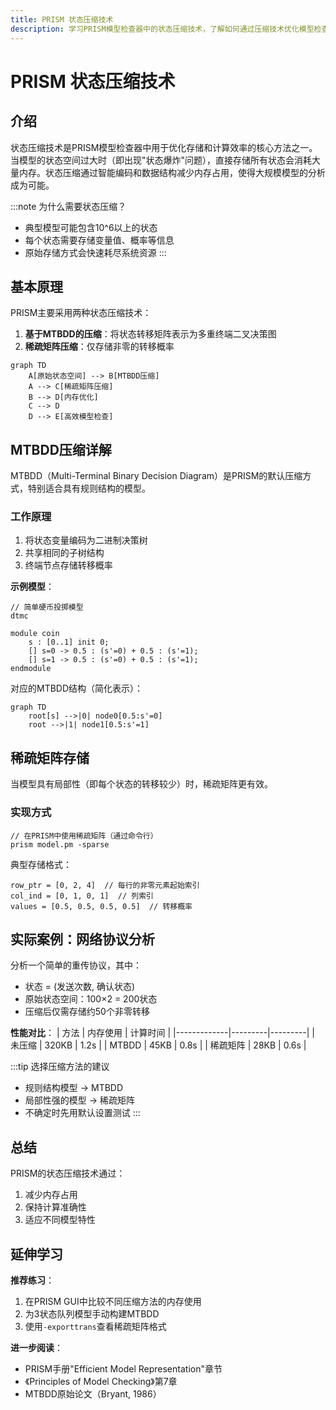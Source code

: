 ```yaml
---
title: PRISM 状态压缩技术
description: 学习PRISM模型检查器中的状态压缩技术，了解如何通过压缩技术优化模型检查过程，适合初学者的详细指南。
---
```


# PRISM 状态压缩技术

## 介绍

状态压缩技术是PRISM模型检查器中用于优化存储和计算效率的核心方法之一。当模型的状态空间过大时（即出现"状态爆炸"问题），直接存储所有状态会消耗大量内存。状态压缩通过智能编码和数据结构减少内存占用，使得大规模模型的分析成为可能。

:::note 为什么需要状态压缩？
- 典型模型可能包含10^6以上的状态
- 每个状态需要存储变量值、概率等信息
- 原始存储方式会快速耗尽系统资源
:::

## 基本原理

PRISM主要采用两种状态压缩技术：

1. **基于MTBDD的压缩**：将状态转移矩阵表示为多重终端二叉决策图
2. **稀疏矩阵压缩**：仅存储非零的转移概率

```mermaid
graph TD
    A[原始状态空间] --> B[MTBDD压缩]
    A --> C[稀疏矩阵压缩]
    B --> D[内存优化]
    C --> D
    D --> E[高效模型检查]
```

## MTBDD压缩详解

MTBDD（Multi-Terminal Binary Decision Diagram）是PRISM的默认压缩方式，特别适合具有规则结构的模型。

### 工作原理

1. 将状态变量编码为二进制决策树
2. 共享相同的子树结构
3. 终端节点存储转移概率

**示例模型**：
```
// 简单硬币投掷模型
dtmc

module coin
    s : [0..1] init 0;
    [] s=0 -> 0.5 : (s'=0) + 0.5 : (s'=1);
    [] s=1 -> 0.5 : (s'=0) + 0.5 : (s'=1);
endmodule
```

对应的MTBDD结构（简化表示）：
```mermaid
graph TD
    root[s] -->|0| node0[0.5:s'=0]
    root -->|1| node1[0.5:s'=1]
```

## 稀疏矩阵存储

当模型具有局部性（即每个状态的转移较少）时，稀疏矩阵更有效。

### 实现方式

```prism
// 在PRISM中使用稀疏矩阵（通过命令行）
prism model.pm -sparse
```

典型存储格式：
```
row_ptr = [0, 2, 4]  // 每行的非零元素起始索引
col_ind = [0, 1, 0, 1]  // 列索引
values = [0.5, 0.5, 0.5, 0.5]  // 转移概率
```

## 实际案例：网络协议分析

分析一个简单的重传协议，其中：
- 状态 = (发送次数, 确认状态)
- 原始状态空间：100×2 = 200状态
- 压缩后仅需存储约50个非零转移

**性能对比**：
| 方法        | 内存使用 | 计算时间 |
|-------------|---------|---------|
| 未压缩      | 320KB   | 1.2s    |
| MTBDD       | 45KB    | 0.8s    |
| 稀疏矩阵    | 28KB    | 0.6s    |

:::tip 选择压缩方法的建议
- 规则结构模型 → MTBDD
- 局部性强的模型 → 稀疏矩阵
- 不确定时先用默认设置测试
:::

## 总结

PRISM的状态压缩技术通过：
1. 减少内存占用
2. 保持计算准确性
3. 适应不同模型特性

## 延伸学习

**推荐练习**：
1. 在PRISM GUI中比较不同压缩方法的内存使用
2. 为3状态队列模型手动构建MTBDD
3. 使用`-exporttrans`查看稀疏矩阵格式

**进一步阅读**：
- PRISM手册"Efficient Model Representation"章节
- 《Principles of Model Checking》第7章
- MTBDD原始论文（Bryant, 1986）